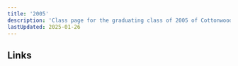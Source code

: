 ```yaml
---
title: '2005'
description: 'Class page for the graduating class of 2005 of Cottonwood High School.'
lastUpdated: 2025-01-26
---
```



## Links

<LinkCard
  title="Class of '05 Facebook"
  href="https://www.facebook.com/groups/5975262029192254/"
/>
